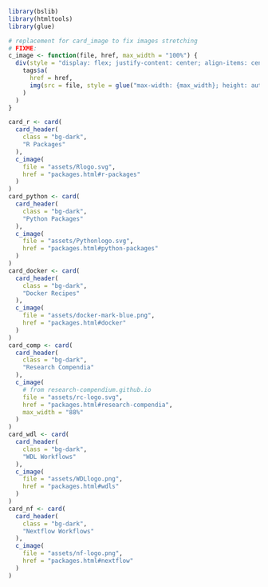 ```r
library(bslib)
library(htmltools)
library(glue)

# replacement for card_image to fix images stretching
# FIXME:
c_image <- function(file, href, max_width = "100%") {
  div(style = "display: flex; justify-content: center; align-items: center; height: 100%;",
    tags$a(
      href = href,
      img(src = file, style = glue("max-width: {max_width}; height: auto;"))
    )
  )
}

card_r <- card(
  card_header(
    class = "bg-dark",
    "R Packages"
  ),
  c_image(
    file = "assets/Rlogo.svg",
    href = "packages.html#r-packages"
  )
)
card_python <- card(
  card_header(
    class = "bg-dark",
    "Python Packages"
  ),
  c_image(
    file = "assets/Pythonlogo.svg",
    href = "packages.html#python-packages"
  )
)
card_docker <- card(
  card_header(
    class = "bg-dark",
    "Docker Recipes"
  ),
  c_image(
    file = "assets/docker-mark-blue.png",
    href = "packages.html#docker"
  )
)
card_comp <- card(
  card_header(
    class = "bg-dark",
    "Research Compendia"
  ),
  c_image(
    # from research-compendium.github.io
    file = "assets/rc-logo.svg",
    href = "packages.html#research-compendia",
    max_width = "88%"
  )
)
card_wdl <- card(
  card_header(
    class = "bg-dark",
    "WDL Workflows"
  ),
  c_image(
    file = "assets/WDLlogo.png",
    href = "packages.html#wdls"
  )
)
card_nf <- card(
  card_header(
    class = "bg-dark",
    "Nextflow Workflows"
  ),
  c_image(
    file = "assets/nf-logo.png",
    href = "packages.html#nextflow"
  )
)
```
